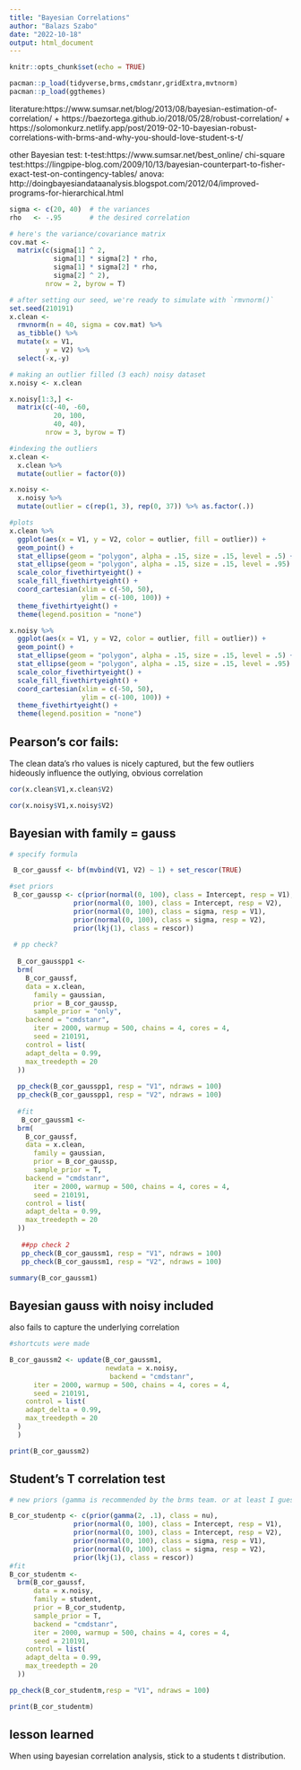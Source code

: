 ```yaml
---
title: "Bayesian Correlations"
author: "Balazs Szabo"
date: "2022-10-18"
output: html_document
---
```


```r
knitr::opts_chunk$set(echo = TRUE)
```

```r
pacman::p_load(tidyverse,brms,cmdstanr,gridExtra,mvtnorm)
pacman::p_load(ggthemes)
```
literature:https://www.sumsar.net/blog/2013/08/bayesian-estimation-of-correlation/
+
https://baezortega.github.io/2018/05/28/robust-correlation/
+
https://solomonkurz.netlify.app/post/2019-02-10-bayesian-robust-correlations-with-brms-and-why-you-should-love-student-s-t/

other Bayesian test:
t-test:https://www.sumsar.net/best_online/
chi-square test:https://lingpipe-blog.com/2009/10/13/bayesian-counterpart-to-fisher-exact-test-on-contingency-tables/
anova: http://doingbayesiandataanalysis.blogspot.com/2012/04/improved-programs-for-hierarchical.html



```r
sigma <- c(20, 40)  # the variances
rho   <- -.95       # the desired correlation

# here's the variance/covariance matrix
cov.mat <- 
  matrix(c(sigma[1] ^ 2,
           sigma[1] * sigma[2] * rho,
           sigma[1] * sigma[2] * rho,
           sigma[2] ^ 2),
         nrow = 2, byrow = T)

# after setting our seed, we're ready to simulate with `rmvnorm()`
set.seed(210191)
x.clean <- 
  rmvnorm(n = 40, sigma = cov.mat) %>% 
  as_tibble() %>% 
  mutate(x = V1,
         y = V2) %>% 
  select(-x,-y)
```
```r
# making an outlier filled (3 each) noisy dataset
x.noisy <- x.clean

x.noisy[1:3,] <-
  matrix(c(-40, -60,
           20, 100,
           40, 40),
         nrow = 3, byrow = T)

#indexing the outliers
x.clean <-
  x.clean %>% 
  mutate(outlier = factor(0))

x.noisy <- 
  x.noisy %>% 
  mutate(outlier = c(rep(1, 3), rep(0, 37)) %>% as.factor(.))

```

```r
#plots
x.clean %>% 
  ggplot(aes(x = V1, y = V2, color = outlier, fill = outlier)) +
  geom_point() +
  stat_ellipse(geom = "polygon", alpha = .15, size = .15, level = .5) +
  stat_ellipse(geom = "polygon", alpha = .15, size = .15, level = .95) +
  scale_color_fivethirtyeight() +
  scale_fill_fivethirtyeight() +
  coord_cartesian(xlim = c(-50, 50),
                  ylim = c(-100, 100)) +
  theme_fivethirtyeight() +
  theme(legend.position = "none")

x.noisy %>% 
  ggplot(aes(x = V1, y = V2, color = outlier, fill = outlier)) +
  geom_point() +
  stat_ellipse(geom = "polygon", alpha = .15, size = .15, level = .5) +
  stat_ellipse(geom = "polygon", alpha = .15, size = .15, level = .95) +
  scale_color_fivethirtyeight() +
  scale_fill_fivethirtyeight() +
  coord_cartesian(xlim = c(-50, 50),
                  ylim = c(-100, 100)) +
  theme_fivethirtyeight() +
  theme(legend.position = "none")
```
## Pearson's cor fails:
The clean data's rho values is nicely captured, but the few outliers hideously influence the outlying, obvious correlation 
```r
cor(x.clean$V1,x.clean$V2)
```
```r
cor(x.noisy$V1,x.noisy$V2)
```
## Bayesian with family = gauss
```r
# specify formula

 B_cor_gaussf <- bf(mvbind(V1, V2) ~ 1) + set_rescor(TRUE)

#set priors
 B_cor_gaussp <- c(prior(normal(0, 100), class = Intercept, resp = V1),
                prior(normal(0, 100), class = Intercept, resp = V2),
                prior(normal(0, 100), class = sigma, resp = V1),
                prior(normal(0, 100), class = sigma, resp = V2),
                prior(lkj(1), class = rescor))
 
 # pp check?
 
  B_cor_gausspp1 <- 
  brm(
    B_cor_gaussf,
    data = x.clean, 
      family = gaussian,
      prior = B_cor_gaussp,
      sample_prior = "only",
    backend = "cmdstanr",
      iter = 2000, warmup = 500, chains = 4, cores = 4, 
      seed = 210191,
    control = list(
    adapt_delta = 0.99,
    max_treedepth = 20
  ))
  
  pp_check(B_cor_gausspp1, resp = "V1", ndraws = 100)
  pp_check(B_cor_gausspp1, resp = "V2", ndraws = 100)
  
  #fit
   B_cor_gaussm1 <- 
  brm(
    B_cor_gaussf,
    data = x.clean, 
      family = gaussian,
      prior = B_cor_gaussp,
      sample_prior = T,
    backend = "cmdstanr",
      iter = 2000, warmup = 500, chains = 4, cores = 4, 
      seed = 210191,
    control = list(
    adapt_delta = 0.99,
    max_treedepth = 20
  ))
   
   ##pp check 2
   pp_check(B_cor_gaussm1, resp = "V1", ndraws = 100)
   pp_check(B_cor_gaussm1, resp = "V2", ndraws = 100)
```
```r
summary(B_cor_gaussm1)
```

## Bayesian gauss with noisy included 
also fails to capture the underlying correlation
```r
#shortcuts were made

B_cor_gaussm2 <- update(B_cor_gaussm1,
                        newdata = x.noisy,
                         backend = "cmdstanr",
      iter = 2000, warmup = 500, chains = 4, cores = 4, 
      seed = 210191,
    control = list(
    adapt_delta = 0.99,
    max_treedepth = 20
  )
  )
```
```r
print(B_cor_gaussm2)
```

## Student's T correlation test
```r
# new priors (gamma is recommended by the brms team. or at least I guess)

B_cor_studentp <- c(prior(gamma(2, .1), class = nu),
                prior(normal(0, 100), class = Intercept, resp = V1),
                prior(normal(0, 100), class = Intercept, resp = V2),
                prior(normal(0, 100), class = sigma, resp = V1),
                prior(normal(0, 100), class = sigma, resp = V2),
                prior(lkj(1), class = rescor))
#fit
B_cor_studentm <- 
  brm(B_cor_gaussf,
      data = x.noisy, 
      family = student,
      prior = B_cor_studentp,
      sample_prior = T,
      backend = "cmdstanr",
      iter = 2000, warmup = 500, chains = 4, cores = 4, 
      seed = 210191,
    control = list(
    adapt_delta = 0.99,
    max_treedepth = 20
  ))

pp_check(B_cor_studentm,resp = "V1", ndraws = 100)
```
```r
print(B_cor_studentm)
```
## lesson learned
When using bayesian correlation analysis, stick to a students t distribution.


